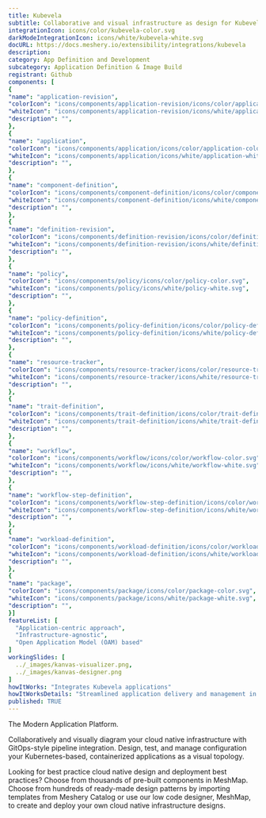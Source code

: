 ```yaml
---
title: Kubevela
subtitle: Collaborative and visual infrastructure as design for Kubevela
integrationIcon: icons/color/kubevela-color.svg
darkModeIntegrationIcon: icons/white/kubevela-white.svg
docURL: https://docs.meshery.io/extensibility/integrations/kubevela
description: 
category: App Definition and Development
subcategory: Application Definition & Image Build
registrant: Github
components: [
{
"name": "application-revision",
"colorIcon": "icons/components/application-revision/icons/color/application-revision-color.svg",
"whiteIcon": "icons/components/application-revision/icons/white/application-revision-white.svg",
"description": "",
},
{
"name": "application",
"colorIcon": "icons/components/application/icons/color/application-color.svg",
"whiteIcon": "icons/components/application/icons/white/application-white.svg",
"description": "",
},
{
"name": "component-definition",
"colorIcon": "icons/components/component-definition/icons/color/component-definition-color.svg",
"whiteIcon": "icons/components/component-definition/icons/white/component-definition-white.svg",
"description": "",
},
{
"name": "definition-revision",
"colorIcon": "icons/components/definition-revision/icons/color/definition-revision-color.svg",
"whiteIcon": "icons/components/definition-revision/icons/white/definition-revision-white.svg",
"description": "",
},
{
"name": "policy",
"colorIcon": "icons/components/policy/icons/color/policy-color.svg",
"whiteIcon": "icons/components/policy/icons/white/policy-white.svg",
"description": "",
},
{
"name": "policy-definition",
"colorIcon": "icons/components/policy-definition/icons/color/policy-definition-color.svg",
"whiteIcon": "icons/components/policy-definition/icons/white/policy-definition-white.svg",
"description": "",
},
{
"name": "resource-tracker",
"colorIcon": "icons/components/resource-tracker/icons/color/resource-tracker-color.svg",
"whiteIcon": "icons/components/resource-tracker/icons/white/resource-tracker-white.svg",
"description": "",
},
{
"name": "trait-definition",
"colorIcon": "icons/components/trait-definition/icons/color/trait-definition-color.svg",
"whiteIcon": "icons/components/trait-definition/icons/white/trait-definition-white.svg",
"description": "",
},
{
"name": "workflow",
"colorIcon": "icons/components/workflow/icons/color/workflow-color.svg",
"whiteIcon": "icons/components/workflow/icons/white/workflow-white.svg",
"description": "",
},
{
"name": "workflow-step-definition",
"colorIcon": "icons/components/workflow-step-definition/icons/color/workflow-step-definition-color.svg",
"whiteIcon": "icons/components/workflow-step-definition/icons/white/workflow-step-definition-white.svg",
"description": "",
},
{
"name": "workload-definition",
"colorIcon": "icons/components/workload-definition/icons/color/workload-definition-color.svg",
"whiteIcon": "icons/components/workload-definition/icons/white/workload-definition-white.svg",
"description": "",
},
{
"name": "package",
"colorIcon": "icons/components/package/icons/color/package-color.svg",
"whiteIcon": "icons/components/package/icons/white/package-white.svg",
"description": "",
}]
featureList: [
  "Application-centric approach",
  "Infrastructure-agnostic",
  "Open Application Model (OAM) based"
]
workingSlides: [
  ../_images/kanvas-visualizer.png,
  ../_images/kanvas-designer.png
]
howItWorks: "Integrates Kubevela applications"
howItWorksDetails: "Streamlined application delivery and management in Kubernetes"
published: TRUE
---
```

<p>
The Modern Application Platform.
</p>
<p>
    Collaboratively and visually diagram your cloud native infrastructure with GitOps-style pipeline integration. Design, test, and manage configuration your Kubernetes-based, containerized applications as a visual topology.
</p>
<p>
    Looking for best practice cloud native design and deployment best practices? Choose from thousands of pre-built components in MeshMap. Choose from hundreds of ready-made design patterns by importing templates from Meshery Catalog or use our low code designer, MeshMap, to create and deploy your own cloud native infrastructure designs.
</p>
